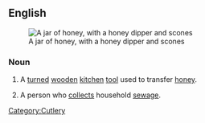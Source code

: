 ==English==
[[Image:runny hunny.jpg|thumb|A jar of honey, with a honey dipper and scones]]

===Noun===
{{en-noun|sg=[[Honey]] [[Dipper]]}}

# A [[turned]] [[wooden]] [[kitchen]] [[tool]] used to transfer [[honey]].
# {{chiefly|US}} A person who [[collect]]s household [[sewage]].

[[Category:Cutlery]]